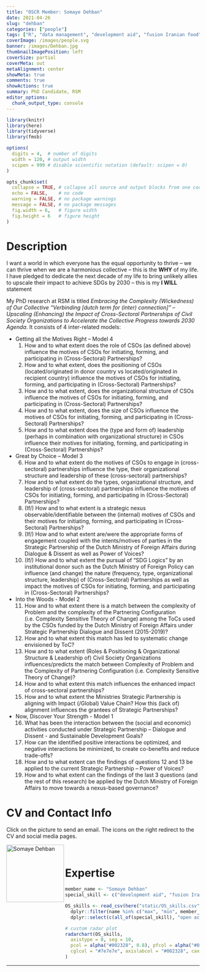 ```yaml
---
title: "OSCR Member: Somaye Dehban"
date: 2021-04-26
slug: "dehban"
categories: ["people"]
tags: ["R", "data management", "development aid", "fusion Iranian food", "school-rsm"] # top 3 categories + unique + school
coverImage: /images/people.svg
banner: /images/Dehban.jpg
thumbnailImagePosition: left
coverSize: partial
coverMeta: out
metaAlignment: center
showMeta: true
comments: true
showActions: true
summary: PhD Candidate, RSM
editor_options: 
  chunk_output_type: console
---
```


```r

library(knitr)
library(here)
library(tidyverse)
library(fmsb)

options(
  digits = 4,  # number of digits
  width = 120, # output width
  scipen = 999 # disable scientific notation (default: scipen = 0)
)

opts_chunk$set(
  collapse = TRUE, # collapse all source and output blocks from one code chunk into a single block
  echo = FALSE,    # no code
  warning = FALSE, # no package warnings
  message = FALSE, # no package messages
  fig.width = 6,   # figure width
  fig.height = 6   # figure height
)

```

# Description

I want a world in which everyone has the equal opportunity to thrive -- we can thrive when we are a harmonious collective -- this is the **WHY** of my life. 
I have pledged to dedicate the next decade of my life to bring unlikely allies to upscale their impact to achieve SDGs by 2030 -- this is my **I WILL** statement 

My PhD research at RSM is titled *Embracing the Complexity (Wickedness) of Our Collective "Verbinding [dutch term for (inter) connection]" -- Upscaling (Enhancing) the Impact of Cross-Sectoral Partnerships of Civil Society Organizations to Accelerate the Collective Progress towards 2030 Agenda*. It consists of 4 inter-related models:

* Getting all the Motives Right -- Model 4
  1. How and to what extent does the role of CSOs (as defined above) influence the motives of CSOs for initiating, forming, and participating in (Cross-Sectoral) Partnerships?
  2. How and to what extent, does the positioning of CSOs (located/originated in donor country vs located/originated in recipient country) influence the motives of CSOs for initiating, forming, and participating in (Cross-Sectoral) Partnerships?
  3. How and to what extent, does the organizational structure of CSOs influence the motives of CSOs for initiating, forming, and participating in (Cross-Sectoral) Partnerships?
  4. How and to what extent, does the size of CSOs influence the motives of CSOs for initiating, forming, and participating in (Cross-Sectoral) Partnerships?
  5. How and to what extent does the (type and form of) leadership (perhaps in combination with organizational structure) in CSOs influence their motives for initiating, forming, and participating in (Cross-Sectoral) Partnerships?

* Great by Choice -- Model 3
  6. How and to what extent do the motives of CSOs to engage in (cross-sectoral) partnerships influence the type, their organizational structure and leadership of these (cross-sectoral) partnerships?
  7. How and to what extent do the types, organizational structure, and leadership of (cross-sectoral) partnerships influence the motives of CSOs for initiating, forming, and participating in (Cross-Sectoral) Partnerships?
  8. (If/) How and to what extent is a strategic nexus observable/identifiable between the (internal) motives of CSOs and their motives for initiating, forming, and participating in (Cross-Sectoral) Partnerships?
  9. (If/) How and to what extent are/were the appropriate forms of engagement coupled with the intents/motives of parties in the Strategic Partnership of the Dutch Ministry of Foreign Affairs during Dialogue & Dissent as well as Power of Voices?
  10. (If/) How and to what extent the pursual of “SDG Logics” by an institutional donor such as the Dutch Ministry of Foreign Policy can influence (and change) the nature (frequency, type, organizational structure, leadership) of (Cross-Sectoral) Partnerships as well as impact the motives of CSOs for initiating, forming, and participating in (Cross-Sectoral) Partnerships?

* Into the Woods - Model 2
  11. How and to what extent there is a match between the complexity of Problem and the complexity of the Partnering Configuration (i.e. Complexity Sensitive Theory of Change) among the ToCs used by the CSOs funded by the Dutch Ministry of Foreign Affairs under Strategic Partnership Dialogue and Dissent (2015-2019)?
  12. How and to what extent this match has led to systematic change envisioned by ToC?
  13. How and to what extent (Roles & Positioning & Organizational Structure & Leadership of) Civil Society Organizations influences/predicts the match between Complexity of Problem and the Complexity of Partnering Configuration (i.e. Complexity Sensitive Theory of Change)?
  14. How and to what extent this match influences the enhanced impact of cross-sectoral partnerships?
  15. How and to what extent the Ministries Strategic Partnership is aligning with Impact (/Global) Value Chain? How this (lack of) alignment influences the grantees of Strategic Partnerships?

* Now, Discover Your Strength - Model 1
  16. What has been the interaction between the (social and economic) activities conducted under Strategic Partnership – Dialogue and Dissent - and Sustainable Development Goals?
  17. How can the identified positive interactions be optimized, and negative interactions be minimized, to create co-benefits and reduce trade-offs?
  18. How and to what extent can the findings of questions 12 and 13 be applied to the current Strategic Partnership – Power of Voices?
  19. How and to what extent can the findings of the last 3 questions (and the rest of this research) be applied by the Dutch Ministry of Foreign Affairs to move towards a nexus-based governance? 

# CV and Contact Info

Click on the picture to send an email. The icons on the right redirect to the CV and social media pages.

<!-- EMAIL -->
<p>
  <a href="mailto:dehban@rsm.nl">
  <img border="0" alt="Somaye Dehban" src="/images/Dehban.jpg" width="150" height="150" align="left">
  </a>
</p>

<!-- CV -->
<p align="center">
  <a href="https://www.dropbox.com/s/cp1pknuazi7mhae/Somaye%20Dehban%20CV.pdf?dl=0" class="fa fa-file fa-2x" style="color:#00B969;">
  </a>
</p>

<!-- LINKEDIN -->
<p align="center">
  <a href="https://www.linkedin.com/in/somayedehban/" class="fa fa-linkedin fa-2x" style="color:#000000;">
  </a>
</p>

<!-- TWITTER -->
<p align="center">
  <a href="https://twitter.com/SomayeDehban" class="fa fa-twitter fa-2x">
  </a>
</p>

<BR>

# Expertise

```r

member_name <- "Somaye Dehban"
special_skill <- c("development aid", "fusion Iranian food")

OS_skills <- read_csv(here("static/OS_skills.csv")) %>%
  dplyr::filter(name %in% c("max", "min", member_name)) %>%
  dplyr::select(c(all_of(special_skill), "open access", "open source software", "data management", "reproducible analysis", "data sharing", "preregistration"))

# custom radar plot
radarchart(OS_skills,
  axistype = 0, seg = 10,
  pcol = alpha("#002328", 0.8), pfcol = alpha("#00B969", 0.6), plwd = 4, centerzero = TRUE, # polygon
  cglcol = "#7e7e7e", axislabcol = "#002328", caxislabels = seq(0, 10, 2), cglwd = 0.8 # grid
)

```

***

